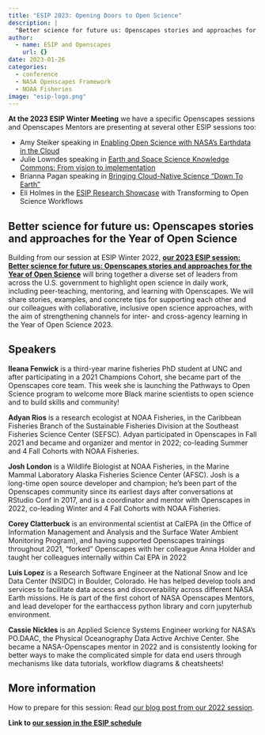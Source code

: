 ```yaml
---
title: "ESIP 2023: Opening Doors to Open Science"
description: |
  "Better science for future us: Openscapes stories and approaches for the Year of Open Science"
author:
  - name: ESIP and Openscapes
    url: {}
date: 2023-01-26
categories: 
  - conference
  - NASA Openscapes Framework
  - NOAA Fisheries
image: "esip-logo.png"
---
```


**At the 2023 ESIP Winter Meeting** we have a specific Openscapes sessions and Openscapes Mentors are presenting at several other ESIP sessions too:

- Amy Steiker speaking in [Enabling Open Science with NASA's Earthdata in the Cloud](https://2023januaryesipmeeting.sched.com/event/1EwXE/enabling-open-science-with-nasas-earthdata-in-the-cloud)
- Julie Lowndes speaking in [Earth and Space Science Knowledge Commons: From vision to implementation](https://2023januaryesipmeeting.sched.com/event/1EwXQ/earth-and-space-science-knowledge-commons-from-vision-to-implementation)
- Brianna Pagan speaking in [Bringing Cloud-Native Science “Down To Earth”](https://2023januaryesipmeeting.sched.com/event/1EwXf/bringing-cloud-native-science-down-to-earth)
- Eli Holmes in the [ESIP Research Showcase](https://2023januaryesipmeeting.sched.com/event/1EwXr/research-showcase-poster-demo-live-event) with Transforming to Open Science Workflows

## Better science for future us: Openscapes stories and approaches for the Year of Open Science

Building from our session at ESIP Winter 2022, **[our 2023 ESIP session: Better science for future us: Openscapes stories and approaches for the Year of Open Science](https://2023januaryesipmeeting.sched.com/event/1EwXx/better-science-for-future-us-openscapes-stories-and-approaches-for-the-year-of-open-science)** will bring together a diverse set of leaders from across the U.S. government to highlight open science in daily work, including peer-teaching, mentoring, and learning with Openscapes. We will share stories, examples, and concrete tips for supporting each other and our colleagues with collaborative, inclusive open science approaches, with the aim of strengthening channels for inter- and cross-agency learning in the Year of Open Science 2023.

## Speakers

**Ileana Fenwick** is a third-year marine fisheries PhD student at UNC and after participating in a 2021 Champions Cohort, she became part of the Openscapes core team. This week she is launching the Pathways to Open Science program to welcome more Black marine scientists to open science and to build skills and community!

**Adyan Rios** is a research ecologist at NOAA Fisheries, in the Caribbean Fisheries Branch of the Sustainable Fisheries Division at the Southeast Fisheries Science Center (SEFSC). Adyan participated in Openscapes in Fall 2021 and became and organizer and mentor in 2022; co-leading Summer and 4 Fall Cohorts with NOAA Fisheries.

**Josh London** is a Wildlife Biologist at NOAA Fisheries, in the Marine Mammal Laboratory Alaska Fisheries Science Center (AFSC). Josh is a long-time open source developer and champion; he’s been part of the Openscapes community since its earliest days after conversations at RStudio Conf in 2017, and is a coordinator and mentor with Openscapes in 2022, co-leading Winter and 4 Fall Cohorts with NOAA Fisheries.

**Corey Clatterbuck** is an environmental scientist at CalEPA (in the Office of Information Management and Analysis and the Surface Water Ambient Monitoring Program), and having supported Openscapes trainings throughout 2021, "forked" Openscapes with her colleague Anna Holder and taught her colleagues internally within Cal EPA in 2022

**Luis Lopez** is a Research Software Engineer at the National Snow and Ice Data Center (NSIDC) in Boulder, Colorado. He has helped develop tools and services to facilitate data access and discoverability across different NASA Earth missions. He is part of the first cohort of NASA Openscapes Mentors, and lead developer for the earthaccess python library and corn jupyterhub environment.

**Cassie Nickles** is an Applied Science Systems Engineer working for NASA’s PO.DAAC, the Physical Oceanography Data Active Archive Center. She became a NASA-Openscapes mentor in 2022 and is consistently looking for better ways to make the complicated simple for data end users through mechanisms like data tutorials, workflow diagrams & cheatsheets! 


## More information

How to prepare for this session: Read [our blog post from our 2022 session](https://www.openscapes.org/blog/2022/02/17/esip-winter-2022/).

**Link to [our session in the ESIP schedule](https://2023januaryesipmeeting.sched.com/event/1EwXx/better-science-for-future-us-openscapes-stories-and-approaches-for-the-year-of-open-science)**

